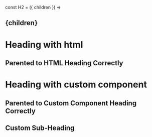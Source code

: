 const H2 = ({ children }) => <h2>{children}</h2>

<h1 id="h1">Heading with html</h1>

## Parented to HTML Heading Correctly

<H1>Heading with custom component</H1>

## Parented to Custom Component Heading Correctly

<H2>Custom Sub-Heading</H2>
